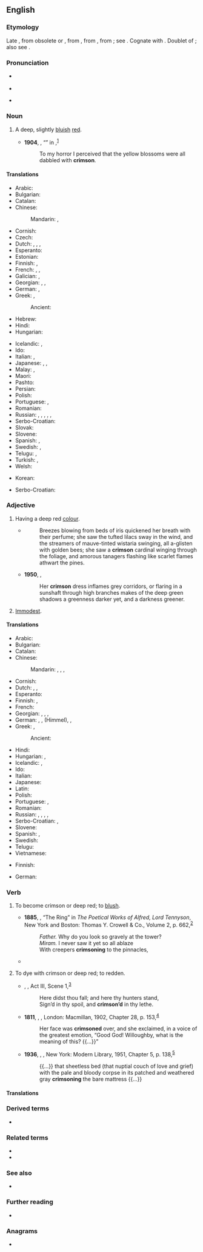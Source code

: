 ==English==
{{wikipedia}}

===Etymology===
Late {{inh|en|enm|cremesyn}}, from obsolete {{der|en|fr|cramoisin}} or {{der|en|osp|cremesin}}, from {{der|en|ar|قِرْمِز}}, from {{der|en|fa|کرمست|tr=kirmist}}, from {{der|en|pal|-}}; see {{der|en|iir-pro|*kŕ̥miš}}. Cognate with {{cog|sa|कृमिज}}.  Doublet of {{m|en|kermes}}; also see {{m|en|carmine}}.

===Pronunciation===
* {{a|RP}} {{IPA|en|/ˈkɹɪmzən/}}
* {{audio|en|LL-Q1860 (eng)-Vealhurl-crimson.wav|Audio (RP)}}
* {{a|GenAm}} {{IPA|en|/ˈkɹɪmzən/|/ˈkɹɪmsən/}}

===Noun===
{{en-noun|~}}
{{projectlink|wikipedia}}

# A deep, slightly [[bluish]] [[red]].
#: {{color panel|DC143C}}
#* '''1904''', {{w|Arthur Conan Doyle}}, “{{w|The Adventure of the Priory School}}” in ''{{w|The Return of Sherlock Holmes}}'',<sup>[http://www.gutenberg.org/files/221/221-h/221-h.htm]</sup>
#*: To my horror I perceived that the yellow blossoms were all dabbled with '''crimson'''.

====Translations====
{{trans-top|deep, slightly bluish red}}
* Arabic: {{t|ar|قِرْمِز|m}}
* Bulgarian: {{t|bg|пурпур|m}}
* Catalan: {{t+|ca|carmesí}}
* Chinese:
*: Mandarin: {{t+|cmn|艷紅色|sc=Hani}}, {{t+|cmn|艳红色|tr=yànhóngsè|sc=Hani}}
* Cornish: {{t|kw|kogh}}
* Czech: {{t+|cs|karmínový}}
* Dutch: {{t+|nl|karmijnrood|n}}, {{t+|nl|helrood|n}}, {{t+|nl|dieprood|n}}, {{t+|nl|karmozijn|n}}
* Esperanto: {{t|eo|karmezino}}
* Estonian: {{t|et|karmiinpunane}}
* Finnish: {{t|fi|verenpunainen}}, {{t|fi|karmiininpunainen}}
* French: {{t+|fr|cramoisi|m}}, {{t+|fr|carmin}}, {{t+|fr|pourpre}}
* Galician: {{t|gl|carmeso|m}}, {{t|gl|carmesín|m}}
* Georgian: {{t|ka|მეწამული}}, {{t+|ka|ალისფერი}}, {{t|ka|ჟოლოსფერი}}
* German: {{t+|de|Purpur|n}}, {{t|de|Purpurrot|n}}
* Greek: {{t+|el|βυσσινί|n}}, {{t|el|βαθύ κόκκινο|n}}
*: Ancient: {{t|grc|φοινός}}
* Hebrew: {{t+|he|אַרְגָּמָן|tr=argaman|sc=Hebr}}
* Hindi: {{t|hi|क़िरमिज़ी|m}}
* Hungarian: {{t+|hu|karmazsin}}
{{trans-mid}}
* Icelandic: {{t|is|fagurrauður}}, {{t|is|djúprauður}}
* Ido: {{t+|io|karmezino}}
* Italian: {{t+|it|cremisi}}, {{t+|it|granata}}
* Japanese: {{t|ja|深紅色|tr=しんくしょく, shinkushoku}}, {{t|ja|クリムゾン|tr=kurimuzon}}, {{t+|ja|紅色|tr=べにいろ, beniiro|sc=Jpan}}
* Malay: {{t|ms|kirmizi|}}, {{t|ms|merah tua|}}
* Maori: {{t|mi|pākurakura}}
* Pashto: {{t+|ps|ارغواني|tr=ar-ghwani }}
* Persian: {{t+|fa|زرشکی|tr=zereški}}
* Polish: {{t+|pl|karmazyn|m-in}}
* Portuguese: {{t+|pt|carmim}}, {{t+|pt|carmesim|m}}
* Romanian: {{t+|ro|carmin}}
* Russian: {{t+|ru|мали́новый}}, {{t+|ru|а́лый}}, {{t+|ru|пунцо́вый}}, {{t+|ru|багро́вый}}, {{t+|ru|багря́ный}}, {{t+|ru|пу́рпур|m}}
* Serbo-Croatian: {{t+|sh|grimizno|n}}
* Slovak: {{t|sk|karmínový|m}}
* Slovene: {{t|sl|škrlatna}}
* Spanish: {{t+|es|carmín|m}}, {{t+|es|carmesí|m}}
* Swedish: {{t+|sv|karmosinröd}}, {{t+|sv|karmosin}}
* Telugu: {{t+|te|రక్తిమ}}, {{t+|te|ఎర్రని}}
* Turkish: {{t+|tr|kırmızı}}, {{t+|tr|al}}
* Welsh: {{t+|cy|rhudd}}
{{trans-bottom}}

{{checktrans-top}}
* Korean: {{t-check|ko|심홍색|sc=Hang}}
{{trans-mid}}
* Serbo-Croatian: {{t-check|sh|гримизна боја|sc=Cyrl}}
{{trans-bottom}}

===Adjective===
{{en-adj}}

# Having a deep red [[color|colour]].
#* {{RQ:Chmbrs YngrSt|V}}
#*: Breezes blowing from beds of iris quickened her breath with their perfume; she saw the tufted lilacs sway in the wind, and the streamers of mauve-tinted wistaria swinging, all a-glisten with golden bees; she saw a '''crimson''' cardinal winging through the foliage, and amorous tanagers flashing like scarlet flames athwart the pines.
#* '''1950''', {{w|Mervyn Peake}}, ''{{w|Gormenghast (novel)|Gormenghast}}''
#*: Her '''crimson''' dress inflames grey corridors, or flaring in a sunshaft through high branches makes of the deep green shadows a greenness darker yet, and a darkness greener.
# [[immodest|Immodest]]. {{rfex|en}}

====Translations====
{{trans-top|having a deep red colour}}
* Arabic: {{t|ar|قِرْمِزِيّ|m}}
* Bulgarian: {{t+|bg|пурпурен}}
* Catalan: {{t+|ca|carmesí}}
* Chinese:
*: Mandarin: {{t+|cmn|艷紅色|sc=Hani}}, {{t+|cmn|艳红色|tr=yànhóngsè|sc=Hani}}, {{t|cmn|赤紅色|sc=Hani}}, {{t|cmn|赤红色|tr=chìhóngsè|sc=Hani}}
* Cornish: {{t|kw|kogh}}
* Dutch: {{t+|nl|karmijnrood}}, {{t+|nl|helrood}}, {{t+|nl|dieprood}}
* Esperanto: {{t|eo|karmezina}}
* Finnish: {{t|fi|verenpunainen}}, {{t|fi|karmiininpunainen}}
* French: {{t+|fr|cramoisi}}
* Georgian: {{t|ka|მეწამული}}, {{t+|ka|ალისფერი}}, {{t|ka|ჟოლოსფერი}}, {{t|ka|სისხლისფერი}}
* German: {{t+|de|purpurn}}, {{t+|de|purpurrot}}, {{t+|de|blutrot}} (Himmel), {{t+|de|dunkelrot}}, {{t|de|karmesinrot}}
* Greek: {{t+|el|βυσσινής|m}}, {{t+|el|βαθυκόκκινος|m}}
*: Ancient: {{t|grc|κόκκινος}}
{{trans-mid}}
* Hindi: {{t|hi|क़िरमिज़ी}}
* Hungarian: {{t+|hu|karmazsin}}, {{t+|hu|karmazsinvörös}}
* Icelandic: {{t|is|fagurrauður}}, {{t|is|djúprauður}}
* Ido: {{t+|io|karmezina}}
* Italian: {{t+|it|cremisi}}
* Japanese: {{t|ja|深紅色|tr=しんくしょくの, shinkushoku no|alt=深紅色の}}
* Latin: {{t+|la|coccineus}}
* Polish: {{t+|pl|karmazynowy}}
* Portuguese: {{t+|pt|carmim}}, {{t+|pt|carmesim}}
* Romanian: {{t+|ro|carmin}}
* Russian: {{t+|ru|мали́новый}}, {{t+|ru|а́лый}}, {{t+|ru|пунцо́вый}}, {{t+|ru|багро́вый}}, {{t+|ru|багря́ный}}
* Serbo-Croatian: {{t+|sh|grimizan|m}}, {{t+|sh|grimizan|m}}
* Slovene: {{t+|sl|škrlaten}}
* Spanish: {{t+|es|carmín}}, {{t+|es|carmesí}}
* Swedish: {{t+|sv|karmosinröd}}
* Telugu: {{t+|te|ఎర్రని}}
* Vietnamese: {{t|vi|đỏ thắm}}
{{trans-bottom}}

{{trans-top|having loose modesty}}
* Finnish: {{t+|fi|kevytkenkäinen}}
{{trans-mid}}
* German: {{t|de|lose Sitten|f-p}}
{{trans-bottom}}

===Verb===
{{en-verb}}

# {{lb|en|intransitive}} To become crimson or deep red; to [[blush]].
#* '''1885''', {{w|Alfred, Lord Tennyson}}, “The Ring” in ''The Poetical Works of Alfred, Lord Tennyson'', New York and Boston: Thomas Y. Crowell & Co., Volume 2, p. 662,<sup>[https://catalog.hathitrust.org/Record/006663901]</sup>
#*: ''Father.'' Why do you look so gravely at the tower?
#*: ''Miram.'' I never saw it yet so all ablaze
#*: With creepers '''crimsoning''' to the pinnacles,
#* {{quote-text|en|year=1922|author={{w|James Joyce}}|title=[[w:Ulysses (novel)|Ulysses]]|chapter=13|passage=Gerty MacDowell bent down her head and '''crimsoned''' at the idea of Cissy saying an unladylike thing like that out loud she'd be ashamed of her life to say, flushing a deep rosy red, and Edy Boardman said she was sure the gentleman opposite heard what she said. But not a pin cared Ciss.}}
# {{lb|en|transitive}} To dye with crimson or deep red; to redden.
#* {{circa|1599}} {{w|William Shakespeare}}, ''{{w|Julius Caesar (play)|Julius Caesar}}'', Act III, Scene 1,<sup>[http://www.opensourceshakespeare.org/views/plays/play_view.php?WorkID=juliuscaesar&Scope=entire&pleasewait=1&msg=pl]</sup>
#*: Here didst thou fall; and here thy hunters stand,
#*: Sign’d in thy spoil, and '''crimson’d''' in thy lethe.
#* '''1811''', {{w|Jane Austen}}, ''{{w|Sense and Sensibility}}'', London: Macmillan, 1902, Chapter 28, p. 153,<sup>[http://www.gutenberg.org/files/21839/21839-h/21839-h.htm]</sup>
#*: Her face was '''crimsoned''' over, and she exclaimed, in a voice of the greatest emotion, “Good God! Willoughby, what is the meaning of this? {{...}}”
#* '''1936''', {{w|William Faulkner}}, ''{{w|Absalom, Absalom!}}'', New York: Modern Library, 1951, Chapter 5, p. 138,<sup>[https://archive.org/details/absalomabsalom00faul]</sup>
#*: {{...}} that sheetless bed (that nuptial couch of love and grief) with the pale and bloody corpse in its patched and weathered gray '''crimsoning''' the bare mattress {{...}}

====Translations====
{{trans-see|blush}}

===Derived terms===
* {{l|en|crimson lake}}

===Related terms===
* {{l|en|kermes}}
* {{l|en|carmine}}

===See also===
* {{list:reds/en}}

===Further reading===
* {{R:OED|crimson}}

===Anagrams===
* {{anagrams|en|a=cimnors|microns}}